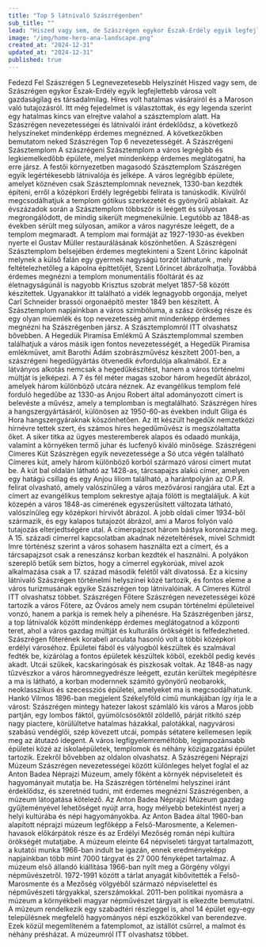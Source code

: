 ```yaml
---
title: "Top 5 látnivaló Szászrégenben"
sub_title: ""
lead: "Hiszed vagy sem, de Szászrégen egykor Észak-Erdély egyik legfejlettebb városa volt gazdaságilag és társadalmilag."
image: "/img/home-hero-ana-landscape.png"
created_at: "2024-12-31"
updated_at: "2024-12-31"
published: true
---
```



<ContentTitle>
    Fedezd Fel Szászrégen 5 Legnevezetesebb Helyszínét 
</ContentTitle>
<ContentTextBlock>
    Hiszed vagy sem, de Szászrégen egykor Észak-Erdély egyik legfejlettebb városa volt gazdaságilag és társadalmilag. Híres volt hatalmas vásárairól és a Maroson való tutajozásról. Itt még fejedelmet is választottak, és egy legenda szerint egy hatalmas kincs van elrejtve valahol a szásztemplom alatt. Ha Szászrégen nevezetességei és látnivalói iránt érdeklődsz, a következő helyszíneket mindenképp érdemes megnézned. A következőkben bemutatom neked Szászrégen Top 6 nevezetességét.
</ContentTextBlock>
<ContentTitle size="xl" count={1}>
    A Szászrégeni Szásztemplom
</ContentTitle>
<ContentTextBlock>
A szászrégeni Szásztemplom a város legrégibb és legkiemelkedőbb épülete, melyet mindenképp érdemes meglátogatni, ha erre jársz.
</ContentTextBlock>
<ContentTextBlock>
A festői környezetben magasodó Szásztemplom Szászrégen egyik legértékesebb látnivalója és jelképe. A város legrégibb épülete, amelyet köznéven csak Szásztemplomnak neveznek, 1330-ban kezdték építeni, erről a középkori Erdély legrégebbi felirata is tanúskodik.
</ContentTextBlock>
<ContentTextBlock>
Kívülről megcsodálhatjuk a templom gótikus szerkezetét és gyönyörű ablakait. Az évszázadok során a Szásztemplom többször is leégett és súlyosan megrongálódott, de mindig sikerült megmenekülnie. Legutóbb az 1848-as években sérült meg súlyosan, amikor a város nagyrésze leégett, de a templom megmaradt.  A templom mai formáját az 1927-1930-as években nyerte el Gustav Müller restaurálásának köszönhetően.
</ContentTextBlock>
<ContentTextBlock>
A Szászrégeni Szásztemplom belsejében érdemes megtekinteni a Szent Lőrinc kápolnát melynek a külső falán egy gyermek nagyságú torzót láthatunk , mely feltételezhetőleg a kápolna építtetőjét, Szent Lőrincet ábrázolhatja. Továbbá érdemes megnézni a  templom monumentális főoltárát és az életnagyságúnál is nagyobb Krisztus szobrát melyet  1857-58 között készítettek.  Ugyanakkor itt található a vidék legnagyobb orgonája, melyet Carl Schneider brassói orgonaépítő mester 1849 ben készített.  A Szásztemplom napjainkban a város szimbóluma, a szász örökség része és egy olyan müemlék és top nevezetesség amit mindenképp érdemes megnézni ha Szászrégenben jársz.  A Szásztemplomról ITT olvashatsz bővebben.
</ContentTextBlock>
<ContentTitle size="xl" count={2}>
    A Hegedük Piramisa Emlékmű
</ContentTitle>
<ContentTextBlock>
A Szásztemplommal szemben találhatjuk a város másik igen fontos nevezetességét, a Hegedűk Piramisa emlékmüvet, amit Barothi Ádám szobrászművész készített 2001-ben, a szászrégeni hegedűgyártás ötvenedik évfordulója alkalmából. Ez a látványos alkotás nemcsak a hegedűkészítést, hanem a város történelmi múltját is jelképezi.
</ContentTextBlock>
<ContentTextBlock>
A 7 és fél méter magas szobor három hegedűt ábrázol, amelyek három különböző utcára néznek. Az evangélikus templom felé forduló hegedűbe az 1330-as Anjou Robert által adományozott címert is belevéste a művész, amely a templomban is megtalálható.
</ContentTextBlock>
<ContentTextBlock>
Szászrégen híres a hangszergyártásáról, különösen az 1950-60-as években indult Gliga és Hora hangszergyáraknak köszönhetően. Az itt készült hegedűk nemzetközi hírnévre tettek szert, és számos híres hegedűművész is megszólaltatta őket. A siker titka az ügyes mesteremberek alapos és odaadó munkája, valamint a környéken termő juhar és lucfenyő kiváló minősége.
</ContentTextBlock>
<ContentTitle size="xl" count={4}>
    Szászrégeni Címeres Kút 
</ContentTitle>
<ContentTextBlock>
Szászrégen egyik nevezetessége a Só utca végén található Címeres kút, amely három különböző korból származó városi címert mutat be. A kút bal oldalán látható az 1428-as, tárcsapajzs alakú címer, amelyen egy hatágú csillag és egy Anjou liliom található, a harántpolyán az O.P.R. felirat olvasható, amely valószínűleg a város mezővárosi rangjára utal. Ezt a címert az evangélikus templom sekrestye ajtaja fölött is megtaláljuk.
</ContentTextBlock>
<ContentTextBlock>
A kút közepén a város 1848-as címerének egyszerűsített változata látható, valószínűleg egy középkori hírvivőt ábrázol. A jobb oldali címer 1934-ből származik, és egy kalapos tutajozót ábrázol, ami a Maros folyón való tutajozás elterjedtségére utal. A címerpajzsot három bástya koronázza meg.
</ContentTextBlock>
<ContentTextBlock>
A 15. századi címerrel kapcsolatban akadnak nézeteltérések, mivel Schmidt Imre történész szerint a város sohasem használta ezt a címert, és a tárcsapajzsot csak a reneszánsz korban kezdték el használni. A polyákon szereplő betűk sem biztos, hogy a címerrel egykorúak, mivel azok alkalmazása csak a 17. század második felétől vált divatossá.
</ContentTextBlock>
<ContentTextBlock>
Ez a kicsiny látnivaló Szászrégen történelmi helyszínei közé tartozik, és fontos eleme a város turizmusának egyike Szászrégen top látnivalóinak. A Címeres Kútról ITT olvashatsz többet.
</ContentTextBlock>
<ContentTitle size="xl" count={4}>
    Szászrégen Főtere 
</ContentTitle>
<ContentTextBlock>
Szászrégen nevezetességei közé tartozik a város Főtere, az Óváros amely nem csupán történelmi épületeivel vonzó, hanem a parkja is remek hely a pihenésre. Ha Szászrégenben jársz, a top látnivalók között mindenképp érdemes meglátogatnod a központi teret, ahol a város gazdag múltját és kulturális örökségét is felfedezheted.
</ContentTextBlock>
<ContentTextBlock>
Szászrégen főterének korabeli arculata hasonló volt a többi középkori erdélyi városéhoz. Épületei fából és vályogból készültek és szalmával fedték be, kizárólag a fontos épületek készültek köböl, ezekből pedig kevés akadt. Utcái szűkek, kacskaringósak és piszkosak voltak. Az 1848-as nagy tűzvészkor a város háromnegyedrésze leégett, ezután kerültek megépítésre a ma is látható, a korban modernnek számító gyönyörű neobarokk, neoklasszikus és szecessziós épületei, amelyeket ma is megcsodálhatunk.
</ContentTextBlock>
<ContentTextBlock>
Hankó Vilmos 1896-ban megjelent Székelyföld című munkájában így írja le a várost: Szászrégen mintegy hatezer lakost számláló kis város a Maros jobb partján, egy lombos fáktól, gyümölcsösöktől zöldellő, párját ritkító szép nagy piactere, körülültetve hatalmas házakkal, palotákkal, nagyvárosi szabású vendéglői, szép kövezett utcái, pompás sétatere kellemesen lepik meg az átutazó idegent.
</ContentTextBlock>
<ContentTextBlock>
A város legfigyelemreméltóbb, legimpozánsabb épületei közé az iskolaépületek, templomok és néhány közigazgatási épület tartozik. Ezekről bővebben az oldalon olvashatsz.
</ContentTextBlock>
<ContentTitle size="xl" count={5}>
    A Szászrégeni Néprajzi Múzeum 
</ContentTitle>
<ContentTextBlock>
Szászrégen nevezetességei között különleges helyet foglal el az Anton Badea Néprajzi Múzeum, amely főként a környék népviseleteit és hagyományait mutatja be. Ha Szászrégen történelmi helyszínei iránt érdeklődsz, és szeretnéd tudni, mit érdemes megnézni Szászrégenben, a múzeum látogatása kötelező. Az Anton Badea Néprajzi Múzeum gazdag gyűjteményével lehetőséget nyújt arra, hogy mélyebb betekintést nyerj a helyi kultúrába és népi hagyományokba.
</ContentTextBlock>
<ContentTextBlock>
Az Anton Badea által 1960-ban alapított néprajzi múzeum legfőképp a Felső-Marosmente, a Kelemen-havasok előkárpátok része és az Erdélyi Mezőség román népi kultúra örökségét mutatjabe. A múzeum eleinte 64 népviseleti tárgyat tartalmazott, a kutatói munka 1966-ban indult be igazán, ennek eredményeképp napjainkban több mint 7000 tárgyat és 27 000 fényképet tartalmaz. A múzeum első állandó kiállítása 1966-ban nyílt meg a Görgény völgyi népművészetről. 1972-1991 között a tárlat anyagát kibővítették a Felső-Marosmente és a Mezőség völgyéből származó népviselettel és népművészeti tárgyakkal, szerszámokkal. 2011-ben politikai nyomásra a múzeum a környékbeli magyar népművészet tárgyait is elkezdte bemutatni.  A múzeum rendelkezik egy szabadtéri részleggel is, ahol 14 épület egy-egy településnek megfelelő hagyományos népi eszközökkel van berendezve.  Ezek közül megemlíteném a fatemplomot, az istállót csűrrel, a malmot és néhány présházat.  A múzeumról ITT olvashatsz többet.
</ContentTextBlock>
<div className="p-0 w-fit border border-solid border-[#dddddd] rounded-lg bg-white">
    <div className="grid grid-cols-1 w-fit p-0">
        <InfoIconOpenHours
            title="Nyitvatartás"
            openHours="A múzeum hétköznap 8-tól 18-ig fogadja vendégeit."
        />
        <InfoIconAddress
            className="border-t border-solid border-[#dddddd]"
            title="Cím"
            address="Strada Vînătorilor 51, Reghin 545300"
            mapLink="https://www.google.com/maps/place//data=!4m2!3m1!1s0x474a37cbba706f63:0x4c167abb2de1ddb5?sa=X&ved=1t:8290&ictx=111"
        />
        <InfoIconPhone
            className="border-t border-solid border-[#dddddd]"
            title="Telefonszám"
            phoneNumber="0265 512 571"
        />
    </div>
</div>